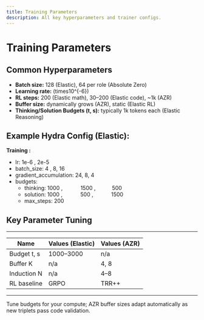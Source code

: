 ```yaml
---
title: Training Parameters
description: All key hyperparameters and trainer configs.
---
```


# Training Parameters

## Common Hyperparameters
- **Batch size:** 128 (Elastic), 64 per role (Absolute Zero)
- **Learning rate:** \(times10^{-6}\)
- **RL steps:** 200 (Elastic math), 30–200 (Elastic code), ~1k (AZR)
- **Buffer size:** dynamically grows (AZR), static (Elastic RL)
- **Thinking/Solution Budgets \(t, s\):** typically 1k tokens each (Elastic Reasoning)

## Example Hydra Config (Elastic):
**Training :**
- lr: 1e-6 , 2e-5
- batch_size: 4 , 8, 16
- gradient_accumulation: 24, 8, 4
- budgets:              
    - thinking: 1000    , &nbsp;&nbsp;&nbsp;&nbsp;&nbsp;&nbsp;&nbsp;&nbsp;&nbsp;&nbsp; 1500 , &nbsp;&nbsp;&nbsp;&nbsp;&nbsp;&nbsp;&nbsp;&nbsp;&nbsp;&nbsp;500
    - solution: 1000    , &nbsp;&nbsp;&nbsp;&nbsp;&nbsp;&nbsp;&nbsp;&nbsp;&nbsp;&nbsp; 500 , &nbsp;&nbsp;&nbsp;&nbsp;&nbsp;&nbsp;&nbsp;&nbsp;&nbsp;&nbsp; 1500
    - max_steps: 200


## Key Parameter Tuning
____________________________________________________
| Name           | Values (Elastic) | Values (AZR) |
|----------------|------------------|--------------|
| Budget t, s    | 1000–3000        | n/a          |
| Buffer K       | n/a              | 4, 8         |
| Induction N    | n/a              | 4–8          |
| RL baseline    | GRPO             | TRR++        |
____________________________________________________

<Note title="Best Practice" type="note">
Tune budgets for your compute; AZR buffer sizes adapt automatically as new triplets pass code validation.
</Note>
